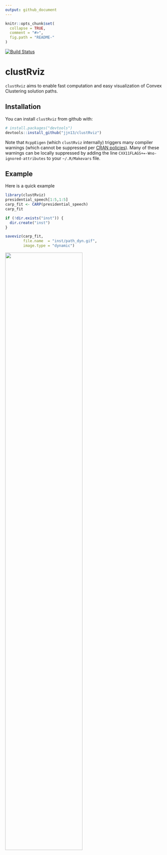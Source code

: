 ```yaml
---
output: github_document
---
```


<!-- README.md is generated from README.Rmd. Please edit that file -->

```r
knitr::opts_chunk$set(
  collapse = TRUE,
  comment = "#>",
  fig.path = "README-"
)
```

[![Build Status](https://travis-ci.org/jjn13/clustRviz.svg?branch=master)](https://travis-ci.org/jjn13/clustRviz)

# clustRviz

`clustRviz` aims to enable fast computation and easy visualization of Convex Clustering 
solution paths.

## Installation

You can install `clustRviz` from github with:

```r
# install.packages("devtools")
devtools::install_github("jjn13/clustRviz")
```

Note that `RcppEigen` (which `clustRviz` internally) triggers many compiler warnings
(which cannot be suppressed per [CRAN policies](http://cran.r-project.org/web/packages/policies.html#Source-packages)).
Many of these warnings can be locally suppressed by adding the line `CXX11FLAGS+=-Wno-ignored-attributes`
to your `~/.R/Makevars` file.

## Example

Here is a quick example 
```r
library(clustRviz)
presidential_speech[1:5,1:5]
carp_fit <- CARP(presidential_speech)
carp_fit
```

```r
if (!dir.exists("inst")) {
  dir.create("inst")
}

saveviz(carp_fit, 
        file.name  = "inst/path_dyn.gif", 
        image.type = "dynamic")
```
<img src="./inst/path_dyn.gif" width="70%">

